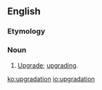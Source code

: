 ==English==

===Etymology===
{{suffix|upgrade|ation|lang=en}}

===Noun===
{{en-noun}}

# {{lb|en|computing|nonstandard|proscribed|chiefly|India}} [[upgrade#noun|Upgrade]]; [[upgrading]].

[[ko:upgradation]]
[[io:upgradation]]